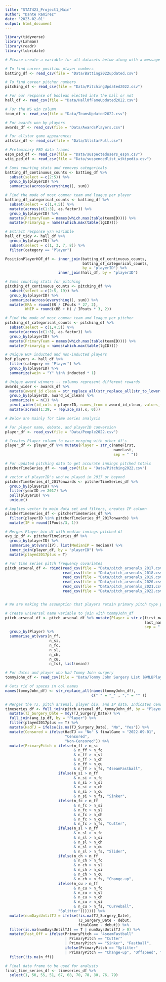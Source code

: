 ```yaml
---
title: "STAT423_Project1_Main"
author: "Dante Ramirez"
date: '2023-02-01'
output: html_document
---
```


```r

library(tidyverse)
library(Lahman)
library(readr)
library(lubridate)

# Please create a variable for all datasets below along with a message of what we need it for

# To find career position player numbers
batting_df <- read_csv(file = "Data/Batting2022updated.csv")

# To find career pitcher numbers
pitching_df <- read_csv(file = "Data/PitchingUpdated2022.csv")

# For our response of boolean elected into the hall or not
hall_df <- read_csv(file = "Data/HallOfFameUpdated2022.csv")

# For the WS win column
team_df <- read_csv(file = "Data/TeamsUpdated2022.csv")

# For awards won by players
awards_df <- read_csv(file = "Data/AwardsPlayers.csv")

# For allstar game appearences
allstar_df <- read_csv(file = "Data/AllstarFull.csv")

# Preleminary PED data frames
espn_ped_df <- read_csv(file = "Data/suspectedusers_espn.csv")
wiki_ped_df <- read_csv(file = "Data/suspendedlist_wikipedia.csv")

```

```r

# Sums counting stats and removes categoricals
batting_df_continuous_counts <- batting_df %>%
  subset(select =-c(2:5)) %>% 
  group_by(playerID) %>%
  summarise(across(everything(), sum))

# Find the mode of most common team and league per player
batting_df_categorical_counts <- batting_df %>%
  subset(select = c(1,4,5)) %>%
  mutate(across(c(1:3), as.factor)) %>%
  group_by(playerID) %>%
  mutate(PrimaryTeam = names(which.max(table(teamID)))) %>%
  mutate(PrimaryLg = names(which.max(table(lgID))))

# Extract response y/n variable
hall_df_tidy <- hall_df %>%
  group_by(playerID) %>%
  subset(select = c(1, 3, 7, 8)) %>%
  filter(category == "Player")

PositionPlayerHOF_df <- inner_join(batting_df_continuous_counts,
                                   batting_df_categorical_counts,
                                   by = "playerID") %>%
                        inner_join(hall_df, by = "playerID")

# Sums counting stats for pitching
pitching_df_continuous_counts <- pitching_df %>%
  subset(select =-c(2:5, 19)) %>%
  group_by(playerID) %>%
  summarize(across(everything(), sum)) %>%
  mutate(ERA = round(ER / IPouts * 27, 2),
         WHIP = round((BB + H) / IPouts * 3, 2))

# Find the mode of most common team and league per pitcher
pitching_df_categorical_counts <- pitching_df %>%
  subset(select = c(1,4,5)) %>%
  mutate(across(c(1:3), as.factor)) %>%
  group_by(playerID) %>%
  mutate(PrimaryTeam = names(which.max(table(teamID)))) %>%
  mutate(PrimaryLg = names(which.max(table(lgID))))

# Unique HOF inducted and non-inducted players
hof_players <- hall_df %>% 
  filter(category == "Player") %>% 
  group_by(playerID) %>%
  summarize(wein = "Y" %in% inducted * 1)

# Unique award winners -- columns represent different rewards
awards_wider <- awards_df %>% 
  mutate(award_id_clean = str_replace_all(str_replace_all(str_to_lower(awardID), " ", "_"), "-", "_")) %>% 
  group_by(playerID, award_id_clean) %>% 
  summarize(n = n()) %>%
  pivot_wider(id_cols = playerID, names_from = award_id_clean, values_from = n) %>% 
  mutate(across(1:29, ~ replace_na(.x, 0)))
```

```r

# Below are mainly for time series analysis

# For player name, debute, and playerID conversion
player_df <- read_csv(file = "Data/People2022.csv")

# Creates Player column to ease merging with other df's
player_df <- player_df %>% mutate(Player = str_c(nameFirst,
                                                 nameLast,
                                                 sep = " "))

# For updated pitching data to get accurate innings pitched totals
pitcherTimeSeries_df <- read_csv(file = "Data/Pitching2022.csv")

# vector of playerID's who've played in 2017 or beyond
pitcherTimeSeries_df_2017onwards <- pitcherTimeSeries_df %>%
  group_by(playerID) %>%
  filter(yearID >= 2017) %>% 
  pull(playerID) %>%
  unique()

# Applies vector to main data set and filters, creates IP column
pitcherTimeSeries_df <- pitcherTimeSeries_df %>% 
  filter(playerID %in% pitcherTimeSeries_df_2017onwards) %>%
  mutate(IP = round(IPouts/3, 1))

# Merges Player bio df with median innings pitched df
avg_ip_df <- pitcherTimeSeries_df %>%
  group_by(playerID) %>% 
  summarise_at(vars(IP), list(MedianIP = median)) %>%
  inner_join(player_df, by = "playerID") %>%
  mutate(played2017plus = T)

# For time series pitch frequency covariates
pitch_arsenal_df <- rbind(read_csv(file = "Data/pitch_arsenals_2017.csv"),
                          read_csv(file = "Data/pitch_arsenals_2018.csv"),
                          read_csv(file = "Data/pitch_arsenals_2019.csv"),
                          read_csv(file = "Data/pitch_arsenals_2020.csv"),
                          read_csv(file = "Data/pitch_arsenals_2021.csv"),
                          read_csv(file = "Data/pitch_arsenals_2022.csv"))


# We are making the assumption that players retain primary pitch type prior to the 2017 StatCast season.

# Create universal name variable to join with tommyJohn_df 
pitch_arsenal_df <- pitch_arsenal_df %>% mutate(Player = str_c(first_name,
                                                               last_name,
                                                               sep = " ")) %>%
  group_by(Player) %>%
  summarise_at(vars(n_ff,
                    n_si,
                    n_fc,
                    n_sl,
                    n_ch,
                    n_cu,
                    n_fs), list(mean))

# For dates and player who had Tommy John surgery
tommyJohn_df <- read_csv(file = "Data/Tommy John Surgery List (@MLBPlayerAnalys) - TJ List.csv")

# Gets rid of spaces in col names
names(tommyJohn_df) <- str_replace_all(names(tommyJohn_df),
                                       c(" " = "_" , "," = "" ))

# Merges the TJ, pitch arsenal, player bio, and IP data. Indicates censored
timeseries_df <- full_join(pitch_arsenal_df, tommyJohn_df, by = "Player") %>%
  mutate(TJ_Surgery_Date = mdy(TJ_Surgery_Date)) %>%
  full_join(avg_ip_df, by = "Player") %>%
  filter(played2017plus == T) %>%
  mutate(HadTJ = ifelse(is.na(TJ_Surgery_Date), "No", "Yes")) %>%
  mutate(Censored = ifelse(HadTJ == "No" & finalGame < "2022-09-01",
                           "Censored",
                           "Non-Censored")) %>%
  mutate(PrimaryPitch = ifelse(n_ff > n_si 
                               & n_ff > n_fc
                               & n_ff > n_sl
                               & n_ff > n_ch
                               & n_ff > n_cu
                               & n_ff > n_fs, "4seamFastball",
                        ifelse(n_si > n_ff 
                               & n_si > n_fc
                               & n_si > n_sl
                               & n_si > n_ch 
                               & n_si > n_cu
                               & n_si > n_fs, "Sinker",
                        ifelse(n_fc > n_ff 
                               & n_fc > n_si 
                               & n_fc > n_sl
                               & n_fc > n_ch
                               & n_fc > n_cu
                               & n_fc > n_fs, "Cutter",
                        ifelse(n_sl > n_ff 
                               & n_sl > n_fc
                               & n_sl > n_si
                               & n_sl > n_ch
                               & n_sl > n_cu
                               & n_sl > n_fs, "Slider",
                        ifelse(n_ch > n_ff
                               & n_ch > n_fc
                               & n_ch > n_sl
                               & n_ch > n_si
                               & n_ch > n_cu
                               & n_ch > n_fs, "Change-up",
                        ifelse(n_cu > n_ff 
                               & n_cu > n_fc
                               & n_cu > n_sl
                               & n_cu > n_ch
                               & n_cu > n_si
                               & n_cu > n_fs, "Curveball",
                        "Splitter"))))))) %>%
  mutate(numDaysUntilTJ = ifelse(!is.na(TJ_Surgery_Date),
                                 TJ_Surgery_Date - debut,
                                 finalGame - debut)) %>%
  filter(is.na(numDaysUntilTJ) == T | numDaysUntilTJ > 0) %>%
  mutate(Fast_Off = ifelse(PrimaryPitch == "4seamFastball"
                           | PrimaryPitch == "Cutter"
                           | PrimaryPitch == "Sinker", "Fastball",
                           ifelse(PrimaryPitch == "Splitter"
                           | PrimaryPitch == "Change-up", "Offspeed", "Breakingball"))) %>%
  filter(!is.na(n_ff))

# Final data frame to be used for analysis
final_time_series_df <- timeseries_df %>%
  select(1, 50, 55, 51, 67, 68, 70, 78, 80, 76, 79)


```


